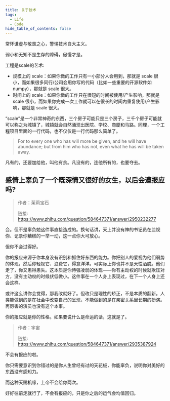```yaml
---
title: 关于技术
tags:
  - Life
  - Code
hide_table_of_contents: false
---
```


常怀谦虚与敬畏之心，警惕技术自大主义。

弱小和无知不是生存的障碍，傲慢才是。

工程是scale的艺术:
- 规模上的 scale：如果你做的工作只有一小部分人会用到，那就是 scale 很小，而如果很多同行/公司会用你写的代码（比如一些重要的开源软件如 numpy），那就是 scale 很大。
- 时间上的 scale：如果你做的工作只在很短的时间被使用/产生影响，那就是 scale 很小，而如果你完成一次工作就可以在很长的时间内重复使用/产生影响，那就是 scale 很大。

“scale”是一个非常神奇的东西，三个房子可能只是三个房子，三千个房子可能就可以称之为城镇了，城镇就会自然涌现出医院、学校、商厦和马路。同理，一个工程项目里面的一行代码，也不仅仅是一行代码那么简单了。 

> For to every one who has will more be given, and he will have abundance; but from him who has not, even what he has will be taken away.

凡有的，还要加给他，叫他有余。凡没有的，连他所有的，也要夺去。 

## 感情上辜负了一个既深情又很好的女生，以后会遭报应吗?  


> 作者：茉莉宝石
>
> 链接:  https://www.zhihu.com/question/584647371/answer/2950232277


会。但不是辜负她这件事直接造成的。换句话讲，天上并没有神的书记员在监视你、记录你糟糕的一举一动，这一点你大可放心。

但你不会过得好。

你的报应来源于你本身没有识别和抓住好东西的能力。你把别人的爱视为他们弱势的体现，然后你轻视它、浪费它，得意洋洋。可实际上你也并不是天性洒脱。他们走了，你又患得患失。这本质是你恃强凌弱的体现——你有主动权的时候就欺压对方，没有主动权的时候伏低做小。这件事在一个人身上表现过，在下一个人身上还会这样。

或许这么讲你会觉得，那我改就好了。但改只是理性的矫正，不是本质的翻新。人类能做到的是在社会中改变自己的呈现，不能做到的是在亲密关系里长期的扮演。再厉害的演员也没有这个本事。

你的报应就是你的性格。如果要说什么是命运的话，这就是了。

> 作者：宇宙
>
> 链接: https://www.zhihu.com/question/584647371/answer/2935387924

不会有报应的啦。

你只需要意识到你错过的是你人生曾经有过的天花板，你能辜负，说明你对美好的东西没有感知力。

而这种天赐机缘，上帝不会给你两次。

好好往前走就行了，不会有报应的，只是你之后的运气会均值回归。